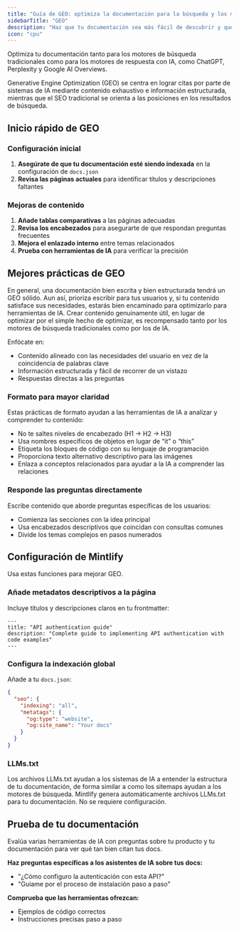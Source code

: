 ```yaml
---
title: "Guía de GEO: optimiza la documentación para la búsqueda y los motores de respuesta con IA"
sidebarTitle: "GEO"
description: "Haz que tu documentación sea más fácil de descubrir y que la citen con mayor frecuencia las herramientas de IA"
icon: "cpu"
---
```


Optimiza tu documentación tanto para los motores de búsqueda tradicionales como para los motores de respuesta con IA, como ChatGPT, Perplexity y Google AI Overviews.

Generative Engine Optimization (GEO) se centra en lograr citas por parte de sistemas de IA mediante contenido exhaustivo e información estructurada, mientras que el SEO tradicional se orienta a las posiciones en los resultados de búsqueda.

## Inicio rápido de GEO

### Configuración inicial

1. **Asegúrate de que tu documentación esté siendo indexada** en la configuración de `docs.json`
2. **Revisa las páginas actuales** para identificar títulos y descripciones faltantes

### Mejoras de contenido

1. **Añade tablas comparativas** a las páginas adecuadas
2. **Revisa los encabezados** para asegurarte de que respondan preguntas frecuentes
3. **Mejora el enlazado interno** entre temas relacionados
4. **Prueba con herramientas de IA** para verificar la precisión

## Mejores prácticas de GEO

En general, una documentación bien escrita y bien estructurada tendrá un GEO sólido. Aun así, prioriza escribir para tus usuarios y, si tu contenido satisface sus necesidades, estarás bien encaminado para optimizarlo para herramientas de IA. Crear contenido genuinamente útil, en lugar de optimizar por el simple hecho de optimizar, es recompensado tanto por los motores de búsqueda tradicionales como por los de IA.

Enfócate en:

- Contenido alineado con las necesidades del usuario en vez de la coincidencia de palabras clave
- Información estructurada y fácil de recorrer de un vistazo
- Respuestas directas a las preguntas

### Formato para mayor claridad

Estas prácticas de formato ayudan a las herramientas de IA a analizar y comprender tu contenido:

- No te saltes niveles de encabezado (H1 → H2 → H3)
- Usa nombres específicos de objetos en lugar de “it” o “this”
- Etiqueta los bloques de código con su lenguaje de programación
- Proporciona texto alternativo descriptivo para las imágenes
- Enlaza a conceptos relacionados para ayudar a la IA a comprender las relaciones

### Responde las preguntas directamente

Escribe contenido que aborde preguntas específicas de los usuarios:

- Comienza las secciones con la idea principal
- Usa encabezados descriptivos que coincidan con consultas comunes
- Divide los temas complejos en pasos numerados

## Configuración de Mintlify

Usa estas funciones para mejorar GEO.

### Añade metadatos descriptivos a la página

Incluye títulos y descripciones claros en tu frontmatter:

```mdx
---
title: "API authentication guide"
description: "Complete guide to implementing API authentication with code examples"
---
```

### Configura la indexación global

Añade a tu `docs.json`:

```json
{
  "seo": {
    "indexing": "all",
    "metatags": {
      "og:type": "website",
      "og:site_name": "Your docs"
    }
  }
}
```

### LLMs.txt

Los archivos LLMs.txt ayudan a los sistemas de IA a entender la estructura de tu documentación, de forma similar a como los sitemaps ayudan a los motores de búsqueda. Mintlify genera automáticamente archivos LLMs.txt para tu documentación. No se requiere configuración.

## Prueba de tu documentación

Evalúa varias herramientas de IA con preguntas sobre tu producto y tu documentación para ver qué tan bien citan tus docs.

**Haz preguntas específicas a los asistentes de IA sobre tus docs:**
- "¿Cómo configuro la autenticación con esta API?"
- "Guíame por el proceso de instalación paso a paso"

**Comprueba que las herramientas ofrezcan:**
- Ejemplos de código correctos
- Instrucciones precisas paso a paso
